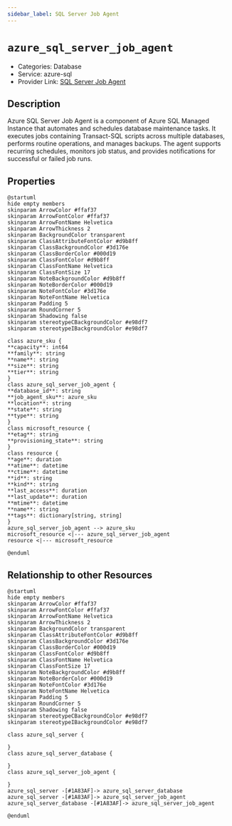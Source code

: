 ```yaml
---
sidebar_label: SQL Server Job Agent
---
```


# `azure_sql_server_job_agent`

- Categories: Database
- Service: azure-sql
- Provider Link: [SQL Server Job Agent](https://learn.microsoft.com/en-us/azure/azure-sql/database/job-agent-overview)

## Description

Azure SQL Server Job Agent is a component of Azure SQL Managed Instance that automates and schedules database maintenance tasks. It executes jobs containing Transact-SQL scripts across multiple databases, performs routine operations, and manages backups. The agent supports recurring schedules, monitors job status, and provides notifications for successful or failed job runs.

## Properties

<ZoomPanPinch>

```kroki imgType="plantuml" imgAlt="Diagram of SQL Server Job Agent data model"
@startuml
hide empty members
skinparam ArrowColor #ffaf37
skinparam ArrowFontColor #ffaf37
skinparam ArrowFontName Helvetica
skinparam ArrowThickness 2
skinparam BackgroundColor transparent
skinparam ClassAttributeFontColor #d9b8ff
skinparam ClassBackgroundColor #3d176e
skinparam ClassBorderColor #000d19
skinparam ClassFontColor #d9b8ff
skinparam ClassFontName Helvetica
skinparam ClassFontSize 17
skinparam NoteBackgroundColor #d9b8ff
skinparam NoteBorderColor #000d19
skinparam NoteFontColor #3d176e
skinparam NoteFontName Helvetica
skinparam Padding 5
skinparam RoundCorner 5
skinparam Shadowing false
skinparam stereotypeCBackgroundColor #e98df7
skinparam stereotypeIBackgroundColor #e98df7

class azure_sku {
**capacity**: int64
**family**: string
**name**: string
**size**: string
**tier**: string
}
class azure_sql_server_job_agent {
**database_id**: string
**job_agent_sku**: azure_sku
**location**: string
**state**: string
**type**: string
}
class microsoft_resource {
**etag**: string
**provisioning_state**: string
}
class resource {
**age**: duration
**atime**: datetime
**ctime**: datetime
**id**: string
**kind**: string
**last_access**: duration
**last_update**: duration
**mtime**: datetime
**name**: string
**tags**: dictionary[string, string]
}
azure_sql_server_job_agent --> azure_sku
microsoft_resource <|--- azure_sql_server_job_agent
resource <|--- microsoft_resource

@enduml
```

</ZoomPanPinch>

## Relationship to other Resources

<ZoomPanPinch>

```kroki imgType="plantuml" imgAlt="Diagram of SQL Server Job Agent resource relationships"
@startuml
hide empty members
skinparam ArrowColor #ffaf37
skinparam ArrowFontColor #ffaf37
skinparam ArrowFontName Helvetica
skinparam ArrowThickness 2
skinparam BackgroundColor transparent
skinparam ClassAttributeFontColor #d9b8ff
skinparam ClassBackgroundColor #3d176e
skinparam ClassBorderColor #000d19
skinparam ClassFontColor #d9b8ff
skinparam ClassFontName Helvetica
skinparam ClassFontSize 17
skinparam NoteBackgroundColor #d9b8ff
skinparam NoteBorderColor #000d19
skinparam NoteFontColor #3d176e
skinparam NoteFontName Helvetica
skinparam Padding 5
skinparam RoundCorner 5
skinparam Shadowing false
skinparam stereotypeCBackgroundColor #e98df7
skinparam stereotypeIBackgroundColor #e98df7

class azure_sql_server {

}
class azure_sql_server_database {

}
class azure_sql_server_job_agent {

}
azure_sql_server -[#1A83AF]-> azure_sql_server_database
azure_sql_server -[#1A83AF]-> azure_sql_server_job_agent
azure_sql_server_database -[#1A83AF]-> azure_sql_server_job_agent

@enduml
```

</ZoomPanPinch>
